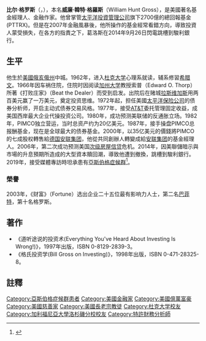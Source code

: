 {{NoteTA
|1=zh-cn:阿斯伯格综合征; zh-hk:亞氏保加症; zh-tw:亞斯伯格症候群;
|2=zh:格羅斯; zh-cn:格罗斯; zh-tw:葛洛斯;
}}
{{Infobox person
| name        = 比爾·格羅斯<br>Bill Gross
| image       = 
| alt         = 
| caption     = 
| birth_name   = 威廉·韓特·格羅斯（William Hunt Gross）
| birth_date  = {{Birth date and age|1944|04|13}}
| birth_place = {{USA}}[[俄亥俄州|俄亥俄州]]中城
| death_date  = <!-- {{Death date and age|YYYY|MM|DD|YYYY|MM|DD}} (death date then birth date) -->
| death_place = 
| nationality ={{USA}}
| other_names =
| residence   = {{USA}}[[加州|加州]][[拉古納海灘_(加利福尼亞州)|拉古納海灘]]
| parents     = 雪莉·泰特（Shirley Tait）<br>希維爾·馬克·格羅斯（Sewell Mark Gross） 
| spouse      = 帕梅拉‧羅伯茨（Pamela Roberts，離婚）<br> 蘇·J·弗蘭克（Sue J. Frank）
| children    = 與羅伯茨：<br>--傑夫·格羅斯（Jeff Gross）<br>--珍尼弗·格羅斯（Jennifer Gross）<br>與弗蘭克：<br>--尼克·格羅斯
| religion    = 基督教長老教會
| known_for   = [[PIMCO|PIMCO]]共同創辦人
| net_worth   = {{Increase}} $23 億美元（2013年3月）<ref name=ForbesWorldsBillionaires>{{cite web |author= |url=http://www.forbes.com/profile/bill-gross/ |title=Bill Gross |publisher=Forbes.com |date=2012-04-18 |accessdate=2013-11-01 |archive-date=2021-03-08 |archive-url=https://web.archive.org/web/20210308024342/https://www.forbes.com/profile/bill-gross/ |dead-url=no }}</ref>
| occupation  = 
| alma_mater  = [[洛杉磯加利福尼亞大學|UCLA]] <small>([[工商管理碩士|M.B.A.]])</small> <br>
[[杜克大學|杜克大學]]
}}

'''比尔·格罗斯'''（{{lang-en|Bill Gross}}，{{bd|1944年|4月13日}}），本名'''威廉·韓特·格羅斯'''（William Hunt Gross），是美國著名基金經理人、金融作家。他曾掌管[[PIMCO|太平洋投資管理公司]]旗下2700億的總回報基金(PTTRX)。但是在2007年金融風暴後，他所操作的基金經常看錯方向，導致投資人蒙受損失，在各方的指責之下，葛洛斯在2014年9月26日閃電跳槽到駿利銀行。

== 生平 ==
他生於[[美國|美國]][[俄亥俄州|俄亥俄州]]中城。1962年，进入[[杜克大学|杜克大学]]心理系就读，辅系修習[[希腊文|希腊文]]。1966年因车祸住院，住院时因阅读[[加州大学|加州大学]]教授索普（Edward O. Thorp）所著《打败庄家》（Beat the Dealer）而受到启发。出院后在赌城[[拉斯维加斯|拉斯维加斯]]用两百美元赢了一万美元，奠定投资思维。1972年起，担任美國[[太平洋保险公司|太平洋保险公司]]的债券分析师，开启主动式债券交易风格。1977年，接受[[AT&T|AT&T]]委托管理固定收益，成美国西岸最大企业代操投资公司。1980年，成功预测美联储的反通胀立场。1982年，PIMCO独立营运，当时总资产约为20亿美元。1987年，接手操盘PIMCO总报酬基金，现在是全球最大的债券基金。2000年，以35亿美元的價錢將PIMCO的七成股权轉售給[[德国|德国]][[安联集团|安联集团]]，他從共同創辦人轉變成給[[安联集团|安联集团]]的基金經理人。2006年，第二次成功预测美国[[次级房屋信贷|次级房屋信贷]]危机。2014年，因美聯儲暗示與市場的升息預期所造成的大型資本贖回潮，導致他遭到撤換，跳槽到駿利銀行。2019年，接受媒體專訪時坦承患有[[亞斯伯格症候群|亞斯伯格症候群]]<ref>{{cite news |last1=Shatzker |first1=Eric |date=2019-02-28 |title=The Bill Gross You Didn’t Know: Taxes, Deficits and Asperger’s |url=https://www.bloomberg.com/news/articles/2019-03-01/taxes-deficits-and-asperger-s-the-bill-gross-you-didn-t-know |agency=Bloomberg L.P. |publisher=Bloomberg News |access-date=2019-03-04 |archive-date=2020-11-17 |archive-url=https://web.archive.org/web/20201117002038/https://www.bloomberg.com/news/articles/2019-03-01/taxes-deficits-and-asperger-s-the-bill-gross-you-didn-t-know |dead-url=no }}</ref>。

=== 榮譽 ===
2003年，《财富》（Fortune）选出企业二十五位最有影响力人士，第二名[[巴菲特|巴菲特]]，第十名格罗斯。

== 著作 ==
*《道听途说的投资术(Everything You've Heard About Investing Is Wrong!)》，1997年出版，ISBN 0-8129-2839-3。
*《格氏投资学(Bill Gross on Investing)》，1998年出版，ISBN 0-471-28325-8。

==註釋==
{{reflist}}

{{Authority control}}
{{DEFAULTSORT:Gross, Bill}}
[[Category:亞斯伯格症候群患者|Category:亞斯伯格症候群患者]]
[[Category:美國金融家|Category:美國金融家]]
[[Category:美國億萬富豪|Category:美國億萬富豪]]
[[Category:美國慈善家|Category:美國慈善家]]
[[Category:美國長老宗教徒|Category:美國長老宗教徒]]
[[Category:杜克大学校友|Category:杜克大学校友]]
[[Category:加利福尼亞大學洛杉磯分校校友|Category:加利福尼亞大學洛杉磯分校校友]]
[[Category:特許財務分析師|Category:特許財務分析師]]